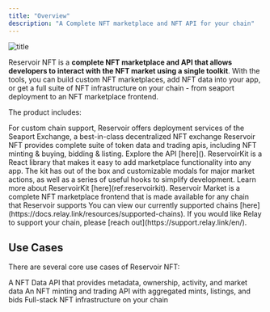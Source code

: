 ```yaml
---
title: "Overview"
description: "A Complete NFT marketplace and NFT API for your chain"
---
```


![title](/images/ReservoirNFT.png)

Reservoir NFT is a **complete NFT marketplace and API that allows developers to interact with the NFT market using a single toolkit**. With the tools, you can build custom NFT marketplaces, add NFT data into your app, or get a full suite of NFT infrastructure on your chain - from seaport deployment to an NFT marketplace frontend.

The product includes:

<AccordionGroup>
  <Accordion title="Seaport Deployment">
    For custom chain support, Reservoir offers deployment services of the
    Seaport Exchange, a best-in-class decentralized NFT exchange
  </Accordion>
  <Accordion title="NFT Trading and Data APIs">
    Reservoir NFT provides complete suite of token data and trading apis,
    including NFT minting & buying, bidding & listing. Explore the API [here]().
  </Accordion>
  <Accordion title="ReservoirKit">
    ReservoirKit is a React library that makes it easy to add marketplace
    functionality into any app. The kit has out of the box and customizable
    modals for major market actions, as well as a series of useful hooks to
    simplify development. Learn more about ReservoirKit
    [here](ref:reservoirkit).
  </Accordion>
  <Accordion title="Reservoir Market (FE)">
    Reservoir Market is a complete NFT marketplace frontend that is made
    available for any chain that Reservoir supports
  </Accordion>
  <Accordion title="Custom Chain Support">
    You can view our currently supported chains
    [here](https://docs.relay.link/resources/supported-chains). If you would
    like Relay to support your chain, please [reach
    out](https://support.relay.link/en/).
  </Accordion>
</AccordionGroup>

## Use Cases

There are several core use cases of Reservoir NFT:

<CardGroup cols={3}>
  <Card
    title="NFT Data"
    img="/images/NFTData.png"
    href="https://docs.relay.link/use-cases/instant-bridging"
  >
    A NFT Data API that provides metadata, ownership, activity, and market data
  </Card>
  <Card
    title="NFT Minting & Trading"
    img="/images/UC-cross-chain.png"
    href="https://docs.relay.link/use-cases/cross-chain-execution"
  >
    An NFT minting and trading API with aggregated mints, listings, and bids
  </Card>
  <Card
    title="NFT Exchange Infrastructure"
    img="/images/ReservoirNFT.png"
    href="https://docs.relay.link/use-cases/cross-chain-execution"
  >
    Full-stack NFT infrastructure on your chain
  </Card>
</CardGroup>
